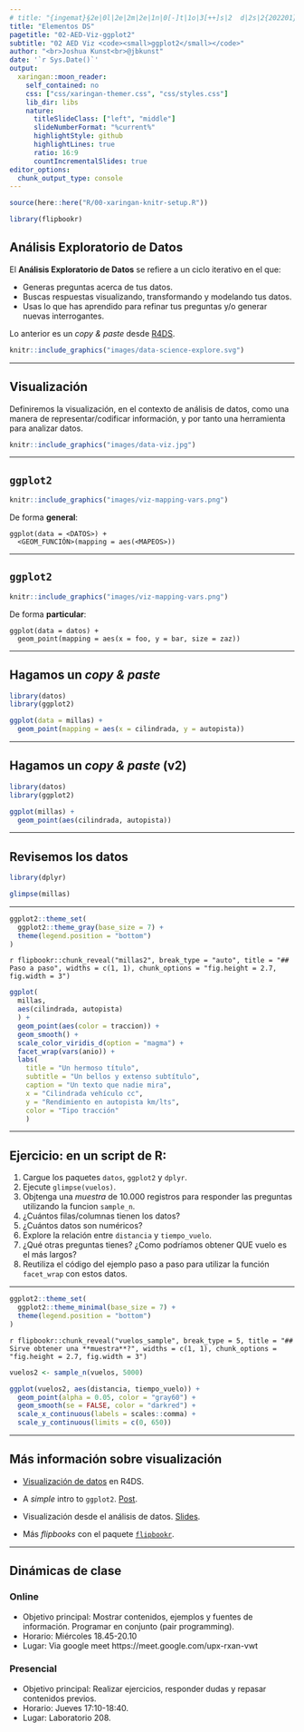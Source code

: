 ```yaml
---
# title: "{ingemat}§2e|0l|2e|2m|2e|1n|0[-]t|1o|3[++]s|2  d|2s|2{202201}[26°c[10°c]"
title: "Elementos DS"
pagetitle: "02-AED-Viz-ggplot2"
subtitle: "02 AED Viz <code><small>ggplot2</small></code>"
author: "<br>Joshua Kunst<br>@jbkunst"
date: '`r Sys.Date()`'
output:
  xaringan::moon_reader:
    self_contained: no
    css: ["css/xaringan-themer.css", "css/styles.css"]
    lib_dir: libs    
    nature:
      titleSlideClass: ["left", "middle"]
      slideNumberFormat: "%current%"
      highlightStyle: github
      highlightLines: true
      ratio: 16:9
      countIncrementalSlides: true
editor_options: 
  chunk_output_type: console
---
```



```r
source(here::here("R/00-xaringan-knitr-setup.R"))

library(flipbookr)
```

## Análisis Exploratorio de Datos

El **Análisis Exploratorio de Datos** se refiere a un ciclo iterativo en el que:

- Generas preguntas acerca de tus datos.
- Buscas respuestas visualizando, transformando y modelando tus datos.
- Usas lo que has aprendido para refinar tus preguntas y/o generar nuevas interrogantes.

Lo anterior es un _copy & paste_ desde [R4DS](https://es.r4ds.hadley.nz/an%C3%A1lisis-exploratorio-de-datos-eda.html#an%C3%A1lisis-exploratorio-de-datos-eda).


```r
knitr::include_graphics("images/data-science-explore.svg")
```


---

## Visualización

Definiremos la visualización, en el contexto de análisis de datos, como una manera
de representar/codificar información, y por tanto una herramienta para analizar
datos.

```r
knitr::include_graphics("images/data-viz.jpg")
```

---

## `ggplot2`

```r
knitr::include_graphics("images/viz-mapping-vars.png")
```

De forma **general**:

```
ggplot(data = <DATOS>) +
  <GEOM_FUNCIÓN>(mapping = aes(<MAPEOS>))
```

---

## `ggplot2`

```r
knitr::include_graphics("images/viz-mapping-vars.png")
```

De forma **particular**:

```
ggplot(data = datos) +
  geom_point(mapping = aes(x = foo, y = bar, size = zaz))
```

---

## Hagamos un _copy & paste_

```r
library(datos)
library(ggplot2)

ggplot(data = millas) +
  geom_point(mapping = aes(x = cilindrada, y = autopista))
```

---

## Hagamos un _copy & paste_ (v2)

```r
library(datos)
library(ggplot2)

ggplot(millas) +
  geom_point(aes(cilindrada, autopista))
```

---

## Revisemos los datos

```r
library(dplyr)

glimpse(millas)
```

---

```r
ggplot2::theme_set(
  ggplot2::theme_gray(base_size = 7) +
  theme(legend.position = "bottom")
)
```

`r flipbookr::chunk_reveal("millas2", break_type = "auto", title = "## Paso a paso", widths = c(1, 1), chunk_options = "fig.height = 2.7, fig.width = 3")`

```r
ggplot(
  millas, 
  aes(cilindrada, autopista)
  ) +
  geom_point(aes(color = traccion)) +
  geom_smooth() +
  scale_color_viridis_d(option = "magma") +
  facet_wrap(vars(anio)) +
  labs(
    title = "Un hermoso título",
    subtitle = "Un bellos y extenso subtítulo",
    caption = "Un texto que nadie mira",
    x = "Cilindrada vehículo cc",
    y = "Rendimiento en autopista km/lts",
    color = "Tipo tracción"
    )
```

---

## Ejercicio: en un script de R:

1. Cargue los paquetes `datos`, `ggplot2` y `dplyr`.
1. Ejecute `glimpse(vuelos)`.
1. Objtenga una _muestra_ de 10.000 registros para responder las preguntas utilizando la funcion `sample_n`. 
1. ¿Cuántos filas/columnas tienen los datos?
1. ¿Cuántos datos son numéricos?
1. Explore la relación entre `distancia` y `tiempo_vuelo`.
1. ¿Qué otras preguntas tienes? ¿Como podríamos obtener QUE vuelo es el más largos?
1. Reutiliza el código del ejemplo paso a paso para utilizar la función `facet_wrap` 
con estos datos.

---

```r
ggplot2::theme_set(
  ggplot2::theme_minimal(base_size = 7) +
  theme(legend.position = "bottom")
)
```

`r flipbookr::chunk_reveal("vuelos_sample", break_type = 5, title = "## Sirve obtener una **muestra**?", widths = c(1, 1), chunk_options = "fig.height = 2.7, fig.width = 3")`

```r
vuelos2 <- sample_n(vuelos, 5000)

ggplot(vuelos2, aes(distancia, tiempo_vuelo)) +
  geom_point(alpha = 0.05, color = "gray60") +
  geom_smooth(se = FALSE, color = "darkred") +
  scale_x_continuous(labels = scales::comma) +
  scale_y_continuous(limits = c(0, 650))
```

---

## Más información sobre visualización

- [Visualización de datos](https://es.r4ds.hadley.nz/visualizaci%C3%B3n-de-datos.html#introducci%C3%B3n-1) en R4DS.

- A _simple_ intro to `ggplot2`. [Post](https://www.rforecology.com/post/a-simple-introduction-to-ggplot2/).

- Visualización desde el análisis de datos. [Slides](https://jkunst.com/slides/202107-visualizacion-desde-el-analsis-de-datos/index.html).

- Más _flipbooks_ con el paquete [`flipbookr`](https://evamaerey.github.io/flipbooks/about).

---

## Dinámicas de clase

### Online
  - Objetivo principal: Mostrar contenidos, ejemplos y fuentes de información. Programar en conjunto (pair programming).
  - Horario: Miércoles 18.45-20.10 
  - Lugar: Via google meet https://meet.google.com/upx-rxan-vwt


### Presencial
  - Objetivo principal: Realizar ejercicios, responder dudas y repasar contenidos previos.
  - Horario: Jueves 17:10-18:40.
  - Lugar: Laboratorio 208. 

